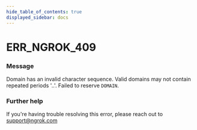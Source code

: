 ```yaml
---
hide_table_of_contents: true
displayed_sidebar: docs
---
```



# ERR_NGROK_409

### Message

Domain has an invalid character sequence. Valid domains may not contain repeated periods '..'. Failed to reserve `DOMAIN`.

<ErrorDetails error="err_ngrok_409" />

### Further help

If you're having trouble resolving this error, please reach out to [support@ngrok.com](mailto:support@ngrok.com?subject=Help%20with%20ERR_NGROK_409)

